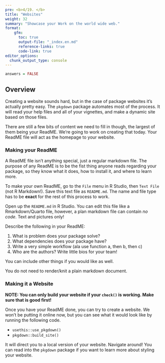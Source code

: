 ```yaml
---
pre: <b>4/19. </b>
title: "Websites"
weight: 32
summary: "Showcase your Work on the world wide web."
format:
    gfm:
      toc: true
      output-file: "_index.en.md"
      reference-links: true
      code-link: true
editor_options: 
  chunk_output_type: console
---
```


```r
answers = FALSE
```

## Overview

Creating a website sounds hard, but in the case of package websites it's actually pretty easy. The `pkgdown` package automates most of the process. It will read your help files and all of your vignettes, and make a dynamic site based on those files.

There are still a few bits of content we need to fill in though, the largest of them being your ReadME. We're going to work on creating that today. Your ReadME file will act as the homepage to your website.

### Making your ReadME

A ReadME file isn't anything special, just a regular markdown file. The purpose of any ReadME is to be the fist thing anyone reads regarding your package, so they know what it does, how to install it, and where to learn more.

To make your own ReadME, go to the `File` menu in R Studio, then `Text File` (not R Markdown!). Save this text file as `README.md`. The name and file type has to be **exact** for the rest of this process to work.

Open up the `README.md` in R Studio. You can edit this file like a Rmarkdown/Quarto file, however, a plan markdown file can contain *no code*. Text and pictures only!

Describe the following in your ReadME:

1. What is problem does your package solve?
1. What dependencies does your package have?
1. Write a very simple workflow (ala use function a, then b, then c)
1. Who are the authors? Write little bios for your team!

You can include other things if you would like as well.

You do not need to render/knit a plain markdown document.

### Making it a Website

**NOTE: You can only build your website if your `check()` is working. Make sure that is good first!**

Once you have your ReadME done, you can try to create a website. We won't be putting it online now, but you can see what it would look like by running the following code.

* `usethis::use_pkgdown()`
* `pkgdown::build_site()`

It will direct you to a local version of your website. Navigate around! You can read into the `pkgdown` package if you want to learn more about styling your website. 







